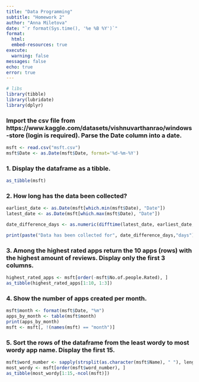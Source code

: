 ```yaml
---
title: "Data Programming"
subtitle: "Homework 2"
author: "Anna Miletova"
date: "`r format(Sys.time(), '%e %B %Y')`"
format: 
  html:
  embed-resources: true
execute: 
  warning: false
messages: false
echo: true
error: true
---
```


```r
# libs
library(tibble)
library(lubridate)
library(dplyr)
```
  
### Import the csv file from https://www.kaggle.com/datasets/vishnuvarthanrao/windows-store (login is required). Parse the Date column into a date.

```r

msft <- read.csv("msft.csv")
msft$Date <- as.Date(msft$Date, format='%d-%m-%Y')

```

### 1. Display the dataframe as a tibble.

```r

as_tibble(msft)

```

### 2. How long has the data been collected?

```r

earliest_date <- as.Date(msft[which.min(msft$Date), "Date"])
latest_date <- as.Date(msft[which.max(msft$Date), "Date"])

date_difference_days <- as.numeric(difftime(latest_date, earliest_date, units = "days"))

print(paste("Data has been collected for", date_difference_days,"days"))

```

### 3. Among the highest rated apps return the 10 apps (rows) with the highest amount of reviews. Display only the first 3 columns.

```r

highest_rated_apps <- msft[order(-msft$No.of.people.Rated), ]
as_tibble(highest_rated_apps[1:10, 1:3])

```

### 4. Show the number of apps created per month.

```r

msft$month <- format(msft$Date, "%m")
apps_by_month <- table(msft$month)
print(apps_by_month)
msft <- msft[, !(names(msft) == "month")]

```

### 5. Sort the rows of the dataframe from the least wordy to most wordy app name. Display the first 15.

```r

msft$word_number <- sapply(strsplit(as.character(msft$Name), " "), length)
most_wordy <- msft[order(msft$word_number), ]
as_tibble(most_wordy[1:15,-ncol(msft)])

```

